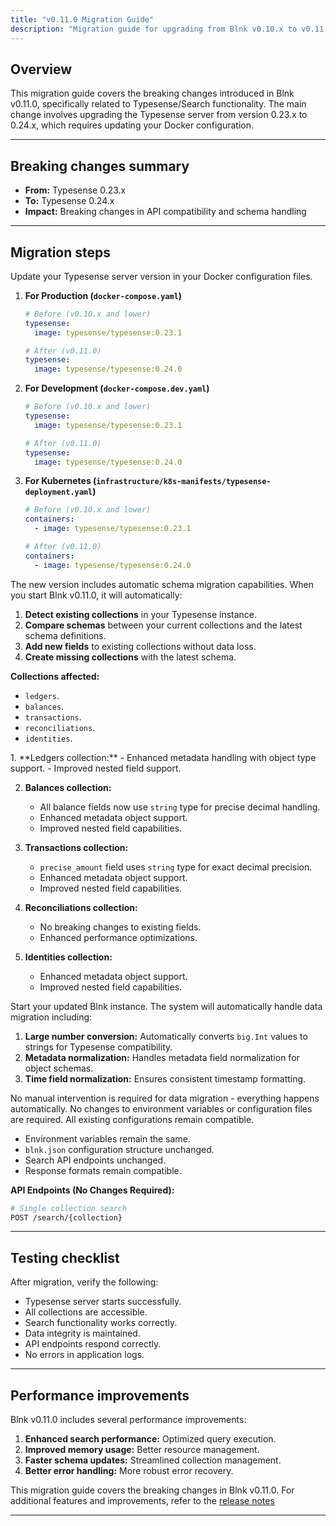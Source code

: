 ```yaml
---
title: "v0.11.0 Migration Guide"
description: "Migration guide for upgrading from Blnk v0.10.x to v0.11.0, covering Typesense upgrades and breaking changes."
---
```



## Overview

This migration guide covers the breaking changes introduced in Blnk v0.11.0, specifically related to Typesense/Search functionality. The main change involves upgrading the Typesense server from version 0.23.x to 0.24.x, which requires updating your Docker configuration.

---

## Breaking changes summary
- **From:** Typesense 0.23.x
- **To:** Typesense 0.24.x
- **Impact:** Breaking changes in API compatibility and schema handling

---

## Migration steps

<Steps titleSize="h3">
<Step title="Update Docker configuration">
  Update your Typesense server version in your Docker configuration files.

  1. **For Production (`docker-compose.yaml`)**
      ```yaml
      # Before (v0.10.x and lower)
      typesense:
        image: typesense/typesense:0.23.1

      # After (v0.11.0)
      typesense:
        image: typesense/typesense:0.24.0
      ```

  2. **For Development (`docker-compose.dev.yaml`)**
      ```yaml
      # Before (v0.10.x and lower)
      typesense:
        image: typesense/typesense:0.23.1

      # After (v0.11.0)
      typesense:
        image: typesense/typesense:0.24.0
      ```

  3. **For Kubernetes (`infrastructure/k8s-manifests/typesense-deployment.yaml`)**
      ```yaml
      # Before (v0.10.x and lower)
      containers:
        - image: typesense/typesense:0.23.1

      # After (v0.11.0)
      containers:
        - image: typesense/typesense:0.24.0
      ```
</Step>

<Step title="Allow automatic schema migration">
  The new version includes automatic schema migration capabilities. When you start Blnk v0.11.0, it will automatically:

  1. **Detect existing collections** in your Typesense instance.
  2. **Compare schemas** between your current collections and the latest schema definitions.
  3. **Add new fields** to existing collections without data loss.
  4. **Create missing collections** with the latest schema.

  **Collections affected:**
  - `ledgers`.
  - `balances`.
  - `transactions`.
  - `reconciliations`.
  - `identities`.
</Step>

<Step title="Schema improvements">
  1. **Ledgers collection:**
      - Enhanced metadata handling with object type support.
      - Improved nested field support.

  2. **Balances collection:**
      - All balance fields now use `string` type for precise decimal handling.
      - Enhanced metadata object support.
      - Improved nested field capabilities.

  3. **Transactions collection:**
      - `precise_amount` field uses `string` type for exact decimal precision.
      - Enhanced metadata object support.
      - Improved nested field capabilities.

  4. **Reconciliations collection:**
      - No breaking changes to existing fields.
      - Enhanced performance optimizations.

  5. **Identities collection:**
      - Enhanced metadata object support.
      - Improved nested field capabilities.
</Step>

<Step title="Start Blnk v0.11.0">
  Start your updated Blnk instance. The system will automatically handle data migration including:

  1. **Large number conversion:** Automatically converts `big.Int` values to strings for Typesense compatibility.
  2. **Metadata normalization:** Handles metadata field normalization for object schemas.
  3. **Time field normalization:** Ensures consistent timestamp formatting.

  <Check>
  No manual intervention is required for data migration - everything happens automatically.
  </Check>
</Step>

<Step title="Configuration compatibility">
  <Info>
  No changes to environment variables or configuration files are required. All existing configurations remain compatible.
  </Info>

  - Environment variables remain the same.
  - `blnk.json` configuration structure unchanged.
  - Search API endpoints unchanged.
  - Response formats remain compatible.

  **API Endpoints (No Changes Required):**

  ```bash
  # Single collection search
  POST /search/{collection}
  ```
</Step>
</Steps>

---

## Testing checklist

After migration, verify the following:

- Typesense server starts successfully.
- All collections are accessible.
- Search functionality works correctly.
- Data integrity is maintained.
- API endpoints respond correctly.
- No errors in application logs.

---

## Performance improvements

Blnk v0.11.0 includes several performance improvements:

1. **Enhanced search performance:** Optimized query execution.
2. **Improved memory usage:** Better resource management.
3. **Faster schema updates:** Streamlined collection management.
4. **Better error handling:** More robust error recovery.

<Note>This migration guide covers the breaking changes in Blnk v0.11.0. For additional features and improvements, refer to the [release notes](/changelog/blnk-core)</Note>

---

<NeedHelp />